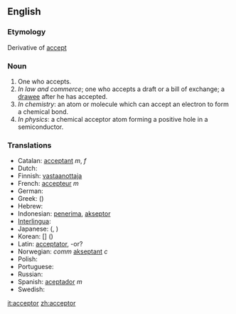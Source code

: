 ==English==

===Etymology===
Derivative of [[accept]]

===Noun===
{{en-noun-reg}}

# One who accepts.
# ''In law and commerce''; one who accepts a draft or a bill of exchange; a [[drawee]] after he has accepted.
# ''In chemistry'': an atom or molecule which can accept an electron to form a chemical bond.
# ''In physics'': a chemical acceptor atom forming a positive hole in a semiconductor.

===Translations===

*Catalan: [[acceptant]] ''m'', ''f''
*Dutch: [[]] '' ''
*Finnish: [[vastaanottaja]]
*French: [[accepteur]] ''m''
*German: [[]] '' ''
*Greek:[[]] ([[]])
*Hebrew: [[]] '' ''
*Indonesian: [[terima|penerima]], [[akseptor]]
*[[Interlingua]]: [[]]
*Japanese: [[]] ([[]], )
*Korean: [[]] [] ()
*Latin: [[acceptator]], -or?
*Norwegian: ''comm'' [[akseptant]] ''c''
*Polish: [[]]
*Portuguese: [[]] '' ''
*Russian: [[]]
*Spanish: [[aceptador]] ''m''
*Swedish: [[]] '' ''

[[it:acceptor]]
[[zh:acceptor]]